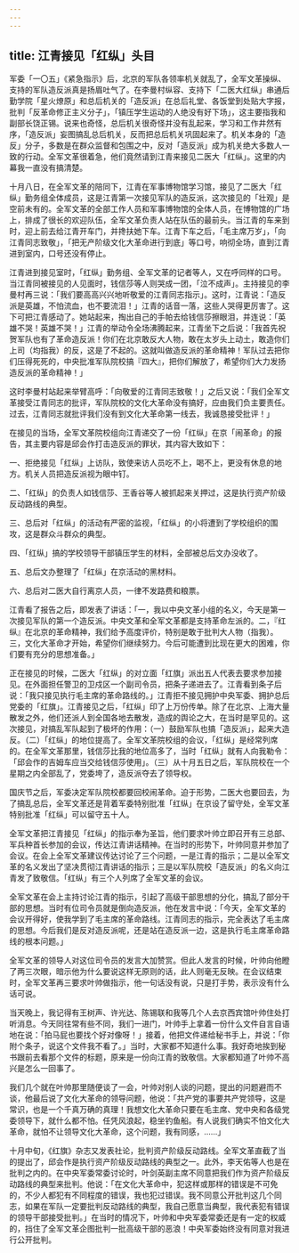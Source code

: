 ```yaml
---
---
---
```

title: 江青接见「红纵」头目
---




军委「一〇五」《紧急指示》后，北京的军队各领率机关就乱了，全军文革操纵、支持的军队造反派真是扬眉吐气了。在李曼村纵容、支持下「二医大红纵」串通后勤学院「星火燎原」和总后机关的「造反派」在总后礼堂、各饭堂到处贴大字报，批判「反革命修正主义分子」，「镇压学生运动的人绝没有好下场」，这主要指我和副部长饶正锡。说来也奇怪，总后机关很奇怪并没有乱起来，学习和工作井然有序，「造反派」妄图搞乱总后机关，反而把总后机关巩固起来了。机关本身的「造反」分子，多数是在群众监督和包围之中，反对「造反派」成为机关绝大多数人一致的行动。全军文革很着急，他们竟然请到江青来接见二医大「红纵」。这里的内幕我一直没有搞清楚。

十月八日，在全军文革的陪同下，江青在军事博物馆学习馆，接见了二医大「红纵」勤务组全体成员，这是江青第一次接见军队的造反派，这次接见的「壮观」是空前未有的。全军文革的全部工作人员和军事博物馆的全体人员，在博物馆的广场上，排成了很长的欢迎队伍，全军文革负责人站在队伍的最前头。当江青的车来到时，迎上前去给江青开车门，并搀扶她下车。江青下车之后，「毛主席万岁」，「向江青同志致敬」，「把无产阶级文化大革命进行到底」等口号，响彻全场，直到江青进到室内，口号还没有停止。

江青进到接见室时，「红纵」勤务组、全军文革的记者等人，又在呼同样的口号。当江青同被接见的人见面时，钱信莎等人则哭成一团，「泣不成声」。主持接见的李曼村再三说：「我们要高高兴兴地听敬爱的江青同志指示」。这时，江青说：「造反派是英雄，不怕流血，也不要流泪！」江青的话音一落，这些人哭得更厉害了。这下可把江青感动了。她站起来，掏出自己的手帕去给钱信莎擦眼泪，并连说：「英雄不哭！英雄不哭！」江青的举动令全场沸腾起来，江青坐下之后说：「我首先祝贺军队也有了革命造反派！你们在北京敢反大人物，敢在太岁头上动土，敢造你们上司（均指我）的反，这是了不起的。这就叫做造反派的革命精神！军队过去把你们压得死死的，中央批准军队院校搞『四大』，把你们解放了，希望你们大力发扬造反派的革命精神！」

这时李曼村站起来举臂高呼：「向敬爱的江青同志致敬！」之后又说：「我们全军文革接受江青同志的批评，军队院校的文化大革命没有搞好，应由我们负主要责任。过去，江青同志就批评我们没有到文化大革命第一线去，我诚恳接受批评！」

在接见的当场，全军文革院校组向江青递交了一份「红纵」在京「闹革命」的报告，其主要内容是邱会作打击造反派的罪状，其内容大致如下：

一、拒绝接见「红纵」上访队，致使来访人员吃不上，喝不上，更没有休息的地方。机关人员把造反派视为眼中钉。

二、「红纵」的负责人如钱信莎、王香谷等人被抓起来关押过，这是执行资产阶级反动路线的典型。

三、总后对「红纵」的活动有严密的监视，「红纵」的小将遭到了学校组织的围攻，这是群众斗群众的典型。

四、「红纵」搞的学校领导干部镇压学生的材料，全部被总后文办没收了。

五、总后文办整理了「红纵」在京活动的黑材料。

六、总后对二医大自行离京人员，一律不发路费和粮票。

江青看了报告之后，即发表了讲话：「一，我以中央文革小组的名义，今天是第一次接见军队的第一个造反派。中央文革和全军文革都是支持革命左派的。二，『红纵』在北京的革命精神，我们给予高度评价，特别是敢于批判大人物（指我）。三，文化大革命才开始，希望你们继续努力。今后可能遭到比现在更大的困难，你们要有充分的思想准备。」

正在接见的时候，二医大「红纵」的对立面「红旗」派出五人代表去要求参加接见。在外面担任警卫的卫戍区一个副司令员，把条子递进去了。江青看到条子后说：「我只接见执行毛主席的革命路线的。」江青拒不接见拥护中央军委、拥护总后党委的「红旗」。江青接见之后，「红纵」印了上万份传单。除了在北京、上海大量散发之外，他们还派人到全国各地去散发，造成的舆论之大，在当时是罕见的。这次接见，对搞乱军队起到了极坏的作用：（一）鼓励军队也搞「造反派」，起来大造反。（二）「红纵」的地位提高了。全军文革院校组的会议，「红纵」是经常列席的。在全军文革那里，钱信莎比我的地位高多了，当时「红纵」就有人向我勒令：「邱会作的吉姆车应当交给钱信莎使用」。（三）从十月五日之后，军队院校在一个星期之内全部乱了，党委垮了，造反派夺去了领导权。

国庆节之后，军委决定军队院校都要回校闹革命。迫于形势，二医大也要回去，为了搞乱总后，全军文革还是背着军委特别批准「红纵」在京设了留守处，全军文革特别批准「红纵」可以留守五十人。

全军文革把江青接见「红纵」的指示奉为圣旨，他们要求叶帅立即召开有三总部、军兵种首长参加的会议，传达江青讲话精神。在当时的形势下，叶帅同意并参加了会议。在会上全军文革建议传达讨论了三个问题，一是江青的指示；二是以全军文革的名义发出了坚决贯彻江青讲话的指示；三是以军队院校「造反派」的名义向江青发了致敬信。「红纵」有三个人列席了全军文革的会议。

全军文革在会上主持讨论江青的指示，引起了高级干部思想的分化，搞乱了部分干部的思想。当时有位司令员就是倒向造反派，他在发言中说：「今天，全军文革的会议开得好，使我学到了毛主席的革命路线。江青同志的指示，完全表达了毛主席的思想。今后我们是反对造反派呢，还是站在造反派一边，这是执行毛主席革命路线的根本问题。」

全军文革的领导人对这位司令员的发言大加赞赏。但此人发言的时候，叶帅向他瞪了两三次眼，暗示他为什么要说这样无原则的话，此人则毫无反映。在会议结束时，全军文革再三要求叶帅做指示，他一句话没有说，只是打手势，表示没有什么话可说。

当天晚上，我记得有王树声、许光达、陈锡联和我等几个人去京西宾馆叶帅住处打听消息。今天同往常有些不同，我们一进门，叶帅手上拿着一份什么文件自言自语地在说：「拍马屁也要找个好对像呀！」接着，他把文件递给秘书手上，并说：「你附个条子，说这个文件我不看了。」当时，大家都不知道什么事。我好奇地挨到秘书跟前去看那个文件的标题，原来是一份向江青的致敬信。大家都知道了叶帅不高兴是怎么一回事了。

我们几个就在叶帅那里随便谈了一会，叶帅对别人谈的问题，提出的问题避而不谈，他最后说了文化大革命的领导问题，他说：「共产党的事要共产党领导，这是常识，也是一个千真万确的真理！我想文化大革命只要在毛主席、党中央和各级党委领导下，就什么都不怕。任凭风浪起，稳坐钓鱼船。有人说我们确实不怕文化大革命，就怕不让领导文化大革命，这个问题，我有同感，……」

十月中旬，《红旗》杂志又发表社论，批判资产阶级反动路线。全军文革直截了当的提出了，邱会作是执行资产阶级反动路线的典型之一。此外，李天佑等人也是在批判之内的。在中央军委常委讨论时，叶剑英副主席不同意把我们作为资产阶级反动路线的典型来批判。他说：「在文化大革命中，犯这样或那样的错误是不可免的，不少人都犯有不同程度的错误，我也犯过错误。我不同意公开批判这几个同志，如果在军队一定要批判反动路线的典型，我自己愿意当典型，我代表犯有错误的领导干部接受批判。」在当时的情况下，叶帅和中央军委常委还是有一定的权威的，挡住了全军文革企图批判一批高级干部的恶浪！中央军委始终没有同意对我进行公开批判。